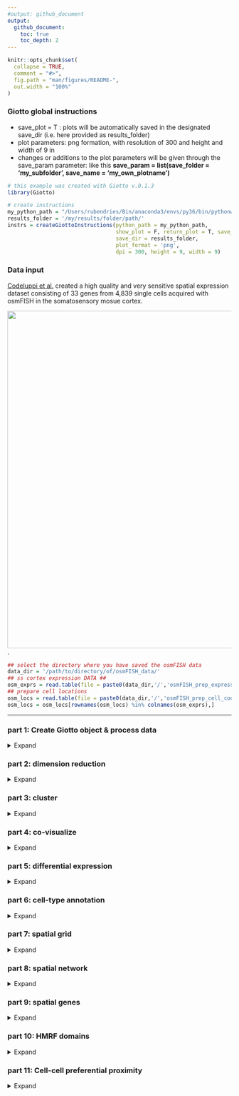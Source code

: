 ```yaml
---
#output: github_document
output:
  github_document:
    toc: true
    toc_depth: 2
---
```


<!-- mouse_cortex_1_simple.md is generated from mouse_cortex_1_simple.Rmd Please edit that file -->


```r
knitr::opts_chunk$set(
  collapse = TRUE,
  comment = "#>",
  fig.path = "man/figures/README-",
  out.width = "100%"
)
```

### Giotto global instructions  

- save_plot = T : plots will be automatically saved in the designated save_dir (i.e. here provided as results_folder)
- plot parameters: png formation, with resolution of 300 and height and width of 9 in 
- changes or additions to the plot parameters will be given through the save_param parameter: 
  like this **save_param = list(save_folder = 'my_subfolder', save_name = 'my_own_plotname')**  
  
```r
# this example was created with Giotto v.0.1.3
library(Giotto)

# create instructions
my_python_path = "/Users/rubendries/Bin/anaconda3/envs/py36/bin/pythonw"
results_folder = '/my/results/folder/path/'
instrs = createGiottoInstructions(python_path = my_python_path,
                                  show_plot = F, return_plot = T, save_plot = T,
                                  save_dir = results_folder,
                                  plot_format = 'png',
                                  dpi = 300, height = 9, width = 9)
```

### Data input

[Codeluppi et al.](https://www.nature.com/articles/s41592-018-0175-z) created a high quality and very sensitive spatial expression dataset consisting of 33 genes from 4,839 single cells acquired with osmFISH in the somatosensory mosue cortex.
  
![](./osmFISH_data.png){width=20cm} .

```r
## select the directory where you have saved the osmFISH data
data_dir = '/path/to/directory/of/osmFISH_data/'
## ss cortex expression DATA ##
osm_exprs = read.table(file = paste0(data_dir,'/','osmFISH_prep_expression.txt'))
## prepare cell locations
osm_locs = read.table(file = paste0(data_dir,'/','osmFISH_prep_cell_coordinates.txt'))
osm_locs = osm_locs[rownames(osm_locs) %in% colnames(osm_exprs),]
```

***



### part 1: Create Giotto object & process data
<details>
  <summary>Expand</summary>
  \ 
 
```r
## create
osm_test <- createGiottoObject(raw_exprs = osm_exprs, spatial_locs = osm_locs, instructions = instrs)
showGiottoInstructions(osm_test)

## add field annotation
metadata = fread(file = paste0(data_dir,'/','osmFISH_prep_cell_metadata.txt'))
osm_test = addCellMetadata(osm_test, new_metadata = metadata,
                           by_column = T, column_cell_ID = 'CellID')
## filter
osm_test <- filterGiotto(gobject = osm_test,
                         expression_threshold = 1,
                         gene_det_in_min_cells = 10,
                         min_det_genes_per_cell = 10,
                         expression_values = c('raw'),
                         verbose = T)

## normalize
# 1. standard z-score way
osm_test <- normalizeGiotto(gobject = osm_test)

# 2. osmFISH way
raw_expr_matrix = osm_test@raw_exprs
norm_genes = (raw_expr_matrix/rowSums(raw_expr_matrix)) * nrow(raw_expr_matrix)
norm_genes_cells = t((t(norm_genes)/colSums(norm_genes)) * ncol(raw_expr_matrix))
osm_test@custom_expr = norm_genes_cells

## add gene & cell statistics
osm_test <- addStatistics(gobject = osm_test)

# save according to giotto instructions
# - create subfolder
# - provide your own plot name
spatPlot(gobject = osm_test, cell_color = 'ClusterName',
           save_param = list(save_folder = '2_Gobject', save_name = 'original_clusters', units = 'in'))

spatPlot(gobject = osm_test, cell_color = 'Region',
           save_param = list(save_folder = '2_Gobject', save_name = 'original_regions', units = 'in'))

```
  
osmFISH cell types from paper:
![](./figures/1_original_clusters.png){width=16cm} 

osmFISH regions from paper:
![](./figures/1_original_regions.png){width=16cm} 

</details>

### part 2: dimension reduction

<details>
  <summary>Expand</summary>
  \ 
 
```r
## highly variable genes (HVG)
# only 33 genes so use all genes

## run PCA on expression values (default)
osm_test <- runPCA(gobject = osm_test, expression_values = 'custom', scale_unit = F)
signPCA(gobject = osm_test, expression_values = 'custom')
plotPCA(osm_test, save_param = list(save_folder = '3_DimRed', save_name = 'PCA_reduction', units = 'in'))

## run UMAP and tSNE on PCA space (default)
osm_test <- runUMAP(osm_test, dimensions_to_use = 1:31, expression_values = 'custom', n_threads = 2)
plotUMAP(gobject = osm_test,  save_param = list(save_folder = '3_DimRed', save_name = 'UMAP_reduction', units = 'in'))

osm_test <- runtSNE(osm_test, dimensions_to_use = 1:31, perplexity = 70, check_duplicates = F)
plotTSNE(gobject = osm_test,  save_param = list(save_folder = '3_DimRed', save_name = 'tSNE_reduction', units = 'in'))
```

![](./figures/2_PCA_screeplot.png){width=16cm} 

![](./figures/2_PCA_reduction.png){width=16cm} 
![](./figures/2_UMAP_reduction.png){width=16cm} 

![](./figures/2_tSNE_reduction.png){width=16cm} 


***

</details>

### part 3: cluster

<details>
  <summary>Expand</summary>
  \ 
  
```r

## hierarchical clustering
osm_test = doHclust(gobject = osm_test, expression_values = 'custom', k = 34)
plotUMAP(gobject = osm_test, cell_color = 'hclust', point_size = 2.5,
         show_NN_network = F, edge_alpha = 0.05,
         save_param = list(save_folder = '4_Cluster', save_name = 'UMAP_hclust', units = 'in'))

## kmeans clustering
osm_test = doKmeans(gobject = osm_test, expression_values = 'custom', centers = 32, nstart = 500)
plotUMAP(gobject = osm_test, cell_color = 'kmeans',
         point_size = 2.5, show_NN_network = F, edge_alpha = 0.05, 
         save_param =  list(save_folder = '4_Cluster', save_name = 'UMAP_kmeans', units = 'in'))

## Leiden clustering
# sNN network (default)
osm_test <- createNearestNetwork(gobject = osm_test, dimensions_to_use = 1:31, k = 15)
osm_test <- doLeidenCluster(gobject = osm_test, resolution = 0.05, n_iterations = 100)
plotUMAP(gobject = osm_test, cell_color = 'leiden_clus', point_size = 2.5,
         show_NN_network = F, edge_alpha = 0.05,
         save_param = list(save_folder = '4_Cluster', save_name = 'UMAP_leiden', units = 'in'))

# merge small groups based on similarity
leiden_similarities = getClusterSimilarity(osm_test,
                                           expression_values = 'custom',
                                           cluster_column = 'leiden_clus')
osm_test = mergeClusters(osm_test, expression_values = 'custom',
                         cluster_column = 'leiden_clus',
                         new_cluster_name = 'leiden_clus_m',
                         max_group_size = 30, force_min_group_size = 20)
plotUMAP(gobject = osm_test, cell_color = 'leiden_clus_m', point_size = 2.5,
         show_NN_network = F, edge_alpha = 0.05,
         save_param = list(save_folder = '4_Cluster', save_name = 'UMAP_leiden_merged', units = 'in'))

## show cluster relationships
showClusterHeatmap(gobject = osm_test, expression_values = 'custom', cluster_column = 'leiden_clus_m',
                   save_param = list(save_name = 'heatmap', save_folder = '4_Cluster', units = 'cm'),
                   row_names_gp = grid::gpar(fontsize = 6), column_names_gp = grid::gpar(fontsize = 6))

showClusterDendrogram(osm_test, cluster_column = 'leiden_clus_m', h = 1, rotate = T,
                      save_param = list(save_name = 'dendro', save_folder = '4_Cluster', units = 'cm'))
```


![](./figures/3_UMAP_hclust.png){width=16cm} 

![](./figures/3_UMAP_kmeans.png){width=16cm} 

![](./figures/3_UMAP_leiden.png){width=16cm} 
![](./figures/3_UMAP_leiden_merged.png){width=16cm} 
![](./figures/3_leiden_merged_heatmap.png){width=16cm} 
![](./figures/3_leiden_merged_dendrogram.png){width=16cm} 
***

</details>


### part 4: co-visualize 
<details>
  <summary>Expand</summary>
  \ 
  
```r
# co-visualization
spatDimPlot(gobject = osm_test, cell_color = 'leiden_clus_m',
              save_param = list(save_name = 'covis_leiden_m', save_folder = '5_Covisuals'))

# select group m_8 only
spatDimPlot(gobject = osm_test, cell_color = 'leiden_clus_m', 
              dim_point_size = 2, spat_point_size = 2, select_cell_groups = 'm_8',
              save_param = list(save_name = 'covis_leiden_merged_selected', save_folder = '5_Covisuals'))
```

Co-visualzation:
![](./figures/4_covis_leiden_merged.png){width=16cm} 
Selection:
![](./figures/4_covis_leiden_merged_selected.png){width=16cm} 
***

</details>


### part 5: differential expression 

<details>
  <summary>Expand</summary>
  \
  
```r
## split dendrogram nodes ##
## can be used to find DEGs at each split of a tree
dendsplits = getDendrogramSplits(gobject = osm_test,
                                 expression_values = 'custom',
                                 cluster_column = 'leiden_clus_m')
split_3_markers = findGiniMarkers(gobject = osm_test, expression_values = 'custom', cluster_column = 'leiden_clus_m',
                                  group_1 = unlist(dendsplits[3]$tree_1), group_2 = unlist(dendsplits[3]$tree_2))

## Individual populations ##
markers = findMarkers_one_vs_all(gobject = osm_test,
                                 method = 'scran',
                                 expression_values = 'custom',
                                 cluster_column = 'leiden_clus_m',
                                 min_genes = 2, rank_score = 2)
## violinplot
topgenes = markers[, head(.SD, 1), by = 'cluster']$genes
violinPlot(osm_test, genes = unique(topgenes), cluster_column = 'leiden_clus_m', expression_values = 'custom',
           strip_text = 5, strip_position = 'right',
           save_param = c(save_name = 'violinplot', save_folder = '6_DEG'))

## cluster heatmap
ranked_genes = c('Bmp4', 'Itpr2', 'Tmem2', 'Ctps', 'Plp1',
                 'Sox10','Foxj1', 'Aldoc', 'Gfap', 'Acta2',
                 'Mrc1', 'Vtn', 'Crhbp', 'Slc32a1', 'Gad2',
                 'Syt6', 'Serpinf1', 'Cpne5', 'Lamp5', 'Hexb',
                 'Kcnip2', 'Tbr1', 'Ttr', 'Apln', 'Anln',
                 'Crh', 'Vip', 'Cnr1', 'Pthlh', 'Rorb',
                 'Flt1', 'Mfge8', 'Pdgfra')

plotMetaDataHeatmap(osm_test, expression_values = 'custom',
                    metadata_cols = c('leiden_clus_m'), custom_gene_order = ranked_genes,
                    save_param = c(save_name = 'metaheatmap', save_folder = '6_DEG'))

```

violinplot:
![](./figures/5_violinplot_leiden_merged.png){width=16cm} 

Heatmap clusters:
![](./figures/5_cluster_heatmap_leiden_merged.png){width=16cm} 

***

</details>


### part 6: cell-type annotation

<details>
  <summary>Expand</summary>
  \
  
```r

## create vector with names
clusters_SS_cortex = c('OOP', 'OL1', 'OL2', 'OL3', 'OL4',
                       'Ependymal', 'unknown', 'Astro_Gfap', 'vSMC', 'Pericytes',
                       'IN1', 'IN2', 'Pyr1', 'Astro', 'IN3',
                       'IN4', 'Pyr2', 'Miglia1', 'IN5', 'Pyr3',
                       'Choroid', 'Vend1', 'OL5', 'IN6', 'IN7',
                       'IN8', 'IN9', 'Pyr4', 'Pyr5', 'Pyr6',
                       'Vend2', 'Astro_Mfge8', 'OPC')
names(clusters_SS_cortex) = c('m_1', '18', 'm_2', 'm_5', 'm_8',
                              'm_10', 'm_21', '9', 'm_17', 'm_19',
                              'm_11', 'm_14', 'm_6', '30', 'm_3',
                              'm_16', 'm_7', 'm_12', '11', '13',
                              'm_15', 'm_18', '27', 'm_20', '20',
                              '17', '31', '33', '22', 'm_4',
                              'm_13', '8', 'm_9')
osm_test = annotateGiotto(gobject = osm_test, annotation_vector = clusters_SS_cortex,
                          cluster_column = 'leiden_clus_m', name = 'leiden_clus_m_types')
spatDimPlot(gobject = osm_test, cell_color = 'leiden_clus_m_types',dim_point_size = 2, spat_point_size = 2,
              save_param = c(save_name = 'annotation_leiden_merged_first', save_folder = '7_annotation'))
```

![](./figures/6_annotation_leiden_merged_first.png){width=16cm} 

```r
## compare clusters with osmFISH paper
clusters_det_SS_cortex = c('Olig_COP', 'Olig_NF', 'Olig_MF', 'Olig_mat', 'Olig_mat',
                           'Ependymal', 'unknown', 'Astro_Gfap', 'vSMC', 'Pericytes',
                           'Inh_Crhbp', 'Inh_IC', 'Pyr_L6', 'Periv_Macro', 'Pyr_Cpne5',
                           'unknown', 'Pyr_L2/3', 'Microglia', 'Hippocampus', 'Pyr_L5',
                           'Choroid', 'vEnd', 'unknown', 'Inh_Anln', 'Inh_Crh',
                           'Inh_Vip', 'Inh_Pthlh', 'Pyr_Apln', 'Pyr_Kcnip2', 'Pyr_L4',
                           'vEnd', 'Astro_Mfge8', 'Olig_precursor')
names(clusters_det_SS_cortex) = c('m_1', '18', 'm_2', 'm_5', 'm_8',
                                  'm_10', 'm_21', '9', 'm_17', 'm_19',
                                  'm_11', 'm_14', 'm_6', '30', 'm_3',
                                  'm_16', 'm_7', 'm_12', '11', '13',
                                  'm_15', 'm_18', '27', 'm_20', '20',
                                  '17', '31', '33', '22', 'm_4',
                                  'm_13', '8', 'm_9')
osm_test = annotateGiotto(gobject = osm_test, annotation_vector = clusters_det_SS_cortex,
                          cluster_column = 'leiden_clus_m', name = 'det_cell_types')
spatDimPlot(gobject = osm_test, cell_color = 'det_cell_types',dim_point_size = 2, spat_point_size = 2,
             save_param = c(save_name = 'annotation_leiden_merged_detailed', save_folder = '7_annotation'))

```

![](./figures/6_annotation_leiden_merged_detailed.png){width=16cm} 

```r
## coarse cell types
clusters_coarse_SS_cortex = c('Olig', 'Olig', 'Olig', 'Olig', 'Olig',
                              'Ependymal', 'unknown', 'Astro', 'vSMC', 'Pericytes',
                              'Inh', 'Inh', 'Pyr', 'Periv_Macro', 'Pyr',
                              'unknown', 'Pyr', 'Microglia', 'Hippocampus', 'Pyr',
                              'Choroid', 'vEnd', 'unknown', 'Inh', 'Inh',
                              'Inh', 'Inh', 'Pyr', 'Pyr', 'Pyr',
                              'vEnd', 'Astro', 'Olig')
names(clusters_coarse_SS_cortex) = c('Olig_COP', 'Olig_NF', 'Olig_MF', 'Olig_mat', 'Olig_mat',
                                     'Ependymal', 'unknown', 'Astro_Gfap', 'vSMC', 'Pericytes',
                                     'Inh_Crhbp', 'Inh_IC', 'Pyr_L6', 'Periv_Macro', 'Pyr_Cpne5',
                                     'unknown', 'Pyr_L2/3', 'Microglia', 'Hippocampus', 'Pyr_L5',
                                     'Choroid', 'vEnd', 'unknown', 'Inh_Anln', 'Inh_Crh',
                                     'Inh_Vip', 'Inh_Pthlh', 'Pyr_Apln', 'Pyr_Kcnip2', 'Pyr_L4',
                                     'vEnd', 'Astro_Mfge8', 'Olig_precursor')
osm_test = annotateGiotto(gobject = osm_test, annotation_vector = clusters_coarse_SS_cortex,
                          cluster_column = 'det_cell_types', name = 'coarse_cell_types')
spatDimPlot(gobject = osm_test, cell_color = 'coarse_cell_types',dim_point_size = 2, spat_point_size = 2,
              save_param = c(save_name = 'annotation_leiden_merged_coarse', save_folder = '7_annotation'))

```

![](./figures/6_annotation_leiden_merged_coarse.png){width=16cm} 

  
***

</details>


### part 7: spatial grid

<details>
  <summary>Expand</summary>
  \
  
```r
## spatial grid
osm_test <- createSpatialGrid(gobject = osm_test,
                               sdimx_stepsize = 2000,
                               sdimy_stepsize = 2000,
                               minimum_padding = 0)
spatPlot(osm_test, cell_color = 'det_cell_types', show_grid = T,
           grid_color = 'lightblue', spatial_grid_name = 'spatial_grid',
           save_param = c(save_name = 'grid_det_cell_types', save_folder = '8_grid'))
```

![](./figures/7_grid_det_cell_types.png){width=16cm} 


```r
#### spatial patterns ####
pattern_osm = detectSpatialPatterns(gobject = osm_test, 
                                   expression_values = 'custom',
                                   spatial_grid_name = 'spatial_grid',
                                   min_cells_per_grid = 5, 
                                   scale_unit = T, 
                                   PC_zscore = 1, 
                                   show_plot = T)

showPattern2D(osm_test, pattern_osm, dimension = 1, point_size = 4,
              save_param = c(save_name = 'pattern1_pca', save_folder = '8_grid'))

showPatternGenes(osm_test, pattern_osm, dimension = 1, save_plot = T,
                 save_param = c(save_name = 'pattern1_genes', save_folder = '8_grid', base_height = 3, base_width = 3, dpi = 100))

```

pattern 1:
![](./figures/7_pattern1_pca.png){width=16cm} 

![](./figures/7_pattern1_pca_genes.png){width=16cm} 

***  

</details>



### part 8: spatial network

<details>
  <summary>Expand</summary>
  \
  
```r
osm_test <- createSpatialNetwork(gobject = osm_test, k = 5)
spatPlot(gobject = osm_test, show_network = T,
        network_color = 'blue', spatial_network_name = 'spatial_network',
        point_size = 1, cell_color = 'det_cell_types',
        save_param = c(save_name = 'spatial_network_k10', save_folder = '9_spatial_network'))
```

![](./figures/8_spatial_network_k5.png){width=16cm} 

***  

</details>



### part 9: spatial genes

<details>
  <summary>Expand</summary>
  \
  
```r
kmtest = binGetSpatialGenes(osm_test, bin_method = 'kmeans',
                            do_fisher_test = T, community_expectation = 5,
                            spatial_network_name = 'spatial_network', verbose = T)

ranktest = binGetSpatialGenes(osm_test, bin_method = 'rank',
                              do_fisher_test = T, community_expectation = 5,
                              spatial_network_name = 'spatial_network', verbose = T)

spatial_genes = calculate_spatial_genes_python(gobject = osm_test,
                                               expression_values = 'scaled',
                                               python_path = my_python_path,
                                               rbp_p=0.99, examine_top=0.1)

spatDimGenePlot(osm_test, expression_values = 'normalized',
                  genes = c('Rorb', 'Syt6', 'Gfap', 'Kcnip2'),
                  plot_alignment = 'vertical', cow_n_col = 4,
                  genes_high_color = 'red', genes_mid_color = 'white', genes_low_color = 'darkblue', midpoint = 4,
                  save_param = c(save_name = 'spatial_genes_norm', save_folder = '10_spatial_genes', base_width = 16))

spatDimGenePlot(osm_test, expression_values = 'scaled',
                  genes = c('Rorb', 'Syt6', 'Gfap', 'Kcnip2'),
                  plot_alignment = 'vertical', cow_n_col = 4,
                  genes_high_color = 'red', genes_mid_color = 'white', genes_low_color = 'darkblue', midpoint = 0,
                  save_param = c(save_name = 'spatial_genes_scaled', save_folder = '10_spatial_genes', base_width = 16))

```

Spatial genes:  
![](./figures/9_spatial_network_k5_genes.png){width=16cm} 


***

</details>


### part 10: HMRF domains 

<details>
  <summary>Expand</summary>
  \

```r
my_spatial_genes = spatial_genes[1:20]$genes

# do HMRF with different betas
HMRF_spatial_genes = doHMRF(gobject = osm_test, expression_values = 'normalized',
                            spatial_genes = my_spatial_genes,
                            k = 10,
                            betas = c(0, 0.5, 10), 
                            output_folder = paste0(hmrf_folder, '/', 'Spatial_genes/SG_top10_k10_scaled'),
                            python_path = my_python_path,
                            zscore="rowcol", tolerance=1e-5)

## view results of HMRF
viewHMRFresults(gobject = osm_test,
                  HMRFoutput = HMRF_spatial_genes,
                  k = 10, betas_to_view = seq(0, 5, by = 0.5),
                  point_size = 2)

## add HMRF result of interest to giotto object
osm_test = addHMRF(gobject = osm_test,
                  HMRFoutput = HMRF_spatial_genes,
                  k = 10, betas_to_add = c(0, 0.5),
                  hmrf_name = 'HMRF')

## visualize
# b = 0, no information from cell neighbors
spatPlot(gobject = osm_test, cell_color = 'HMRF_k10_b.0', point_size = 3,
           save_param = c(save_name = 'HMRF_k10_b.0', save_folder = '11_HMRF'))

# b = 0.5
spatPlot(gobject = osm_test, cell_color = 'HMRF_k10_b.0.5', point_size = 3,
           save_param = c(save_name = 'HMRF_k10_b.0.5', save_folder = '11_HMRF'))
```

Without information from neighboring cells, b = 0:  
![](./figures/10_final_hmrf_b0.png){width=16cm} 


b = 0.5:  
![](./figures/10_final_hmrf_b0.5.png){width=16cm} 

***

</details>



### part 11: Cell-cell preferential proximity 

<details>
  <summary>Expand</summary>
  \

![cell-cell](./cell_cell_neighbors.png){width=12cm}  

```r
## calculate frequently seen proximities
cell_proximities = cellProximityEnrichment(gobject = osm_test,
                                           cluster_column = 'det_cell_types',
                                           spatial_network_name = 'spatial_network',
                                           number_of_simulations = 400)
## barplot
cellProximityBarplot(gobject = osm_test, CPscore = cell_proximities, min_orig_ints = 25, min_sim_ints = 25, 
                     save_param = c(save_name = 'barplot_cell_cell_enrichment', save_folder = '12_cell_proxim'))
```
barplot:  
![](./figures/11_barplot_cell_cell_enrichment.png){width=16cm} 

```r
## heatmap
cellProximityHeatmap(gobject = osm_test, CPscore = cell_proximities, order_cell_types = T, scale = T,
                     color_breaks = c(-1.5, 0, 1.5), color_names = c('blue', 'white', 'red'),
                     save_param = c(save_name = 'heatmap_cell_cell_enrichment', save_folder = '12_cell_proxim', unit = 'in'))
```
heatmap:  
![](./figures/11_heatmap_cell_cell_enrichment.png){width=16cm} 


```r
## network
cellProximityNetwork(gobject = osm_test, CPscore = cell_proximities, remove_self_edges = T, only_show_enrichment_edges = T,
                     save_param = c(save_name = 'network_cell_cell_enrichment', save_folder = '12_cell_proxim'))
```
networks:  
![](./figures/11_network_cell_cell_enrichment.png){width=16cm} 


```r
## visualization
spec_interaction = "Astro_Gfap--Olig_mat"
cellProximitySpatPlot(gobject = osm_test,
                        interaction_name = spec_interaction,
                        cluster_column = 'det_cell_types',
                        cell_color = 'det_cell_types', coord_fix_ratio = 0.5,
                        point_size_select = 4, point_size_other = 2,
                        save_param = c(save_name = 'cell_cell_enrichment_selected', save_folder = '12_cell_proxim'))
```

![](./figures/11_cell_cell_enrichment_selected.png){width=16cm} 


***

</details>



